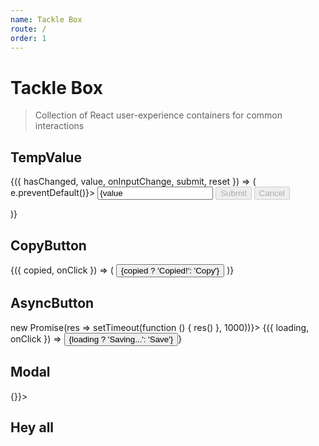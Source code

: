 ```yaml
---
name: Tackle Box
route: /
order: 1
---
```


# Tackle Box
> Collection of React user-experience containers for common interactions

## TempValue


<Playground>
  <TempValue initialValue="Mike">
    {({ hasChanged, value, onInputChange, submit, reset }) => (
      <form onSubmit={e => e.preventDefault()}>
        <input value={value || ''} onChange={onInputChange} />
        <button
          style={{ cursor: hasChanged ? 'pointer' : 'not-allowed'}}
          disabled={!hasChanged}
          onClick={submit}
        >
            Submit
        </button>
        <button
          style={{ cursor: hasChanged ? 'pointer' : 'not-allowed'}}
          disabled={!hasChanged}
          onClick={reset}
        >
          Cancel
        </button>
      </form>
    )}
  </TempValue>
</Playground>

## CopyButton


<Playground>
  <CopyButton text="Copied!">
    {({ copied, onClick }) => (
      <button onClick={onClick}>{copied ? 'Copied!': 'Copy'}</button>
    )}
  </CopyButton>
</Playground>

## AsyncButton


<Playground>
  <AsyncButton onClick={() => new Promise(res => setTimeout(function () { res() }, 1000))}>
    {({ loading, onClick }) => <button onClick={onClick}>{loading ? 'Saving...': 'Save'}</button>}
  </AsyncButton>
</Playground>


## Modal

<Playground>
  <Modal open={true} onClickAway={() => {}}>
    <div>
      <h2>Hey all</h2>
    </div>
  </Modal>
</Playground>
